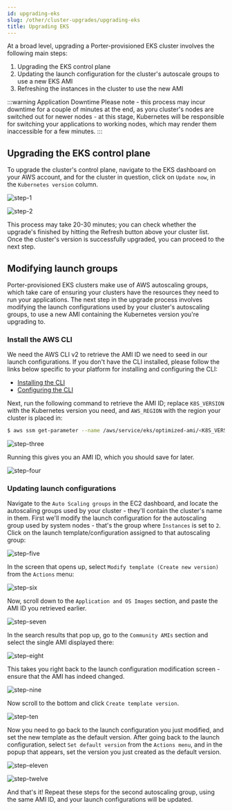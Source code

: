 ```yaml
---
id: upgrading-eks
slug: /other/cluster-upgrades/upgrading-eks
title: Upgrading EKS
---
```


At a broad level, upgrading a Porter-provisioned EKS cluster involves the following main steps:

1. Upgrading the EKS control plane
2. Updating the launch configuration for the cluster's autoscale groups to use a new EKS AMI
3. Refreshing the instances in the cluster to use the new AMI

:::warning Application Downtime
Please note - this process may incur downtime for a couple of minutes at the end, as yoru cluster's nodes are switched out for newer nodes - at this stage, Kubernetes will be responsible for switching your applications to working nodes, which may render them inaccessible for a few minutes.
:::

## Upgrading the EKS control plane

To upgrade the cluster's control plane, navigate to the EKS dashboard on your AWS account, and for the cluster in question, click on `Update now`, in the `Kubernetes version` column.

![step-1](https://user-images.githubusercontent.com/288007/154793461-042ffd02-e463-43c3-bc83-05e33bbc7dde.png)

![step-2](https://user-images.githubusercontent.com/288007/154793466-9707d5fd-688b-49ce-bf41-b7a5a2825556.png)

This process may take 20-30 minutes; you can check whether the upgrade's finished by hitting the Refresh button above your cluster list. Once the cluster's version is successfully upgraded, you can proceed to the next step.

## Modifying launch groups

Porter-provisioned EKS clusters make use of AWS autoscaling groups, which take care of ensuring your clusters have the resources they need to run your applications. The next step in the upgrade process involves modifying the launch configurations used by your cluster's autoscaling groups, to use a new AMI containing the Kubernetes version you're upgrading to. 

### Install the AWS CLI

We need the AWS CLI v2 to retrieve the AMI ID we need to seed in our launch configurations. If you don't have the CLI installed, please follow the links below specific to your platform for installing and configuring the CLI:

- [Installing the CLI](https://docs.aws.amazon.com/cli/latest/userguide/getting-started-install.html)
- [Configuring the CLI](https://docs.aws.amazon.com/cli/latest/userguide/cli-configure-files.html)

Next, run the following command to retrieve the AMI ID; replace `K8S_VERSION` with the Kubernetes version you need, and `AWS_REGION` with the region your cluster is placed in:

```bash
$ aws ssm get-parameter --name /aws/service/eks/optimized-ami/<K8S_VERSION>/amazon-linux-2/recommended/image_id --region <AWS_REGION> --query "Parameter.Value" --output text
```

![step-three](https://user-images.githubusercontent.com/288007/154793468-128cffb1-6ff2-4fcf-9966-13e09256a139.png)

Running this gives you an AMI ID, which you should save for later.

![step-four](https://user-images.githubusercontent.com/288007/154793472-640eed03-525e-467a-bf77-cf0abcb86e79.png)

### Updating launch configurations

Navigate to the `Auto Scaling groups` in the EC2 dashboard, and locate the autoscaling groups used by your cluster - they'll contain the cluster's name in them. First we'll modify the launch configuration for the autoscaling group used by system nodes - that's the group where `Instances` is set to `2`. Click on the launch template/configuration assigned to that autoscaling group:

![step-five](https://user-images.githubusercontent.com/288007/154793477-d1527717-fcd2-430f-91ab-93dc8a20c0d0.png)

In the screen that opens up, select `Modify template (Create new version)` from the `Actions` menu:

![step-six](https://user-images.githubusercontent.com/288007/154793482-e76aec5e-8f84-415c-af41-4633e1268b34.png)

Now, scroll down to the `Application and OS Images` section, and paste the AMI ID you retrieved earlier.

![step-seven](https://user-images.githubusercontent.com/288007/154793490-eb2dd83c-bd0d-4258-8b1c-199b328e2fbd.png)

In the search results that pop up, go to the `Community AMIs` section and select the single AMI displayed there:

![step-eight](https://user-images.githubusercontent.com/288007/154793499-dbe7b825-f7b5-4eef-9ad6-c46013d7c8e7.png)

This takes you right back to the launch configuration modification screen - ensure that the AMI has indeed changed.

![step-nine](https://user-images.githubusercontent.com/288007/154793502-3c1e7f07-f470-47cd-9891-8faef45f52f8.png)

Now scroll to the bottom and click `Create template version`.

![step-ten](https://user-images.githubusercontent.com/288007/154793504-b7f96395-f147-4939-9775-978161b4a0ba.png)

Now you need to go back to the launch configuration you just modified, and set the new template as the default version. After going back to the launch configuration, select `Set default version` from the `Actions menu`, and in the popup that appears, set the version you just created as the default version.

![step-eleven](https://user-images.githubusercontent.com/288007/154793513-653a6577-e2c8-46d1-83a0-d97147c9641c.png)

![step-twelve](https://user-images.githubusercontent.com/288007/154793516-2a1a1af1-8ffc-4d91-b974-e1ada175962f.png)

And that's it! Repeat these steps for the second autoscaling group, using the same AMI ID, and your launch configurations will be updated.

